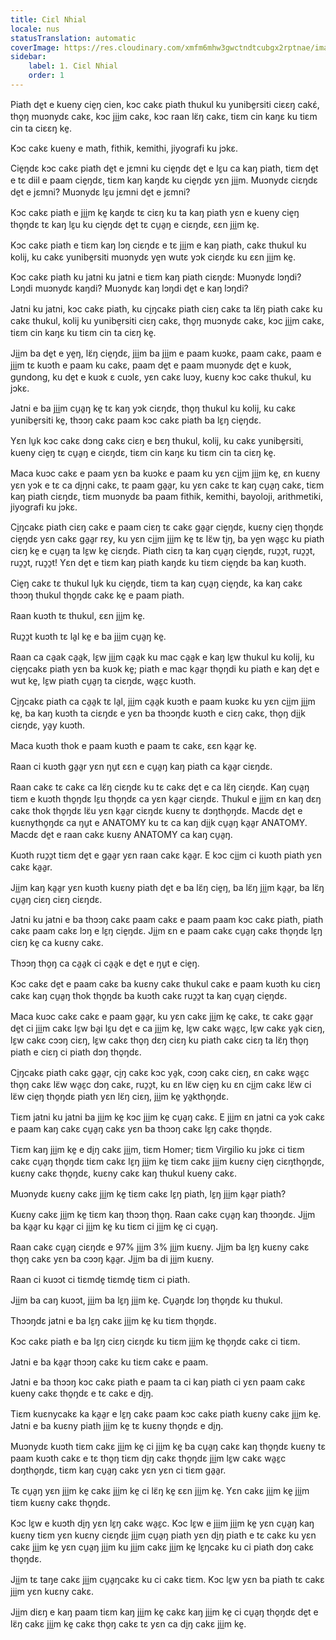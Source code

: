 ```yaml
---
title: Ciɛl Nhial
locale: nus
statusTranslation: automatic
coverImage: https://res.cloudinary.com/xmfm6mhw3gwctndtcubgx2rptnae/image/upload/v1740337243/small_cover_educacion_fundamental_a051170f1c.webp
sidebar:
    label: 1. Ciɛl Nhial
    order: 1
---
```

Piath de̱t e kueny cie̱ŋ cien, kɔc cakɛ piath thukul ku yunibe̱rsiti ciɛɛŋ cakɛ́, tho̱ŋ muɔnydɛ cakɛ, kɔc ji̱i̱m cakɛ, kɔc raan lɛ̈ŋ cakɛ, tiɛm cin kaŋɛ ku tiɛm cin ta ciɛɛŋ ke̱.

Kɔc cakɛ kueny e math, fithik, kemithi, jiyografi ku jɔkɛ.

Cie̱ŋdɛ kɔc cakɛ piath de̱t e jɛmni ku cie̱ŋdɛ de̱t e lɛ̱u ca kaŋ piath, tiɛm de̱t e tɛ diil e paam cie̱ŋdɛ, tiɛm kaŋ kaŋdɛ ku cie̱ŋdɛ yɛn ji̱i̱m. Muɔnydɛ ciɛŋdɛ de̱t e jɛmni? Muɔnydɛ lɛ̱u jɛmni de̱t e jɛmni?

Kɔc cakɛ piath e ji̱i̱m ke̱ kaŋdɛ tɛ ciɛŋ ku ta kaŋ piath yɛn e kueny cie̱ŋ tho̱ŋdɛ tɛ kaŋ lɛ̱u ku cie̱ŋdɛ de̱t tɛ cu̱a̱ŋ e ciɛŋdɛ, ɛɛn ji̱i̱m ke̱.

Kɔc cakɛ piath e tiɛm kaŋ lɔŋ ciɛŋdɛ e tɛ ji̱i̱m e kaŋ piath, cakɛ thukul ku kolij, ku cakɛ yunibe̱rsiti muɔnydɛ ye̱n wutɛ yɔk ciɛŋdɛ ku ɛɛn ji̱i̱m ke̱.

Kɔc cakɛ piath ku jatni ku jatni e tiɛm kaŋ piath ciɛŋdɛ: Muɔnydɛ lɔŋdi? Lɔŋdi muɔnydɛ kaŋdi? Muɔnydɛ kaŋ lɔŋdi de̱t e kaŋ lɔŋdi?

Jatni ku jatni, kɔc cakɛ piath, ku ci̱ŋcakɛ piath ciɛŋ cakɛ ta lɛ̈ŋ piath cakɛ ku cakɛ thukul, kolij ku yunibe̱rsiti ciɛŋ cakɛ, tho̱ŋ muɔnydɛ cakɛ, kɔc ji̱i̱m cakɛ, tiɛm cin kaŋɛ ku tiɛm cin ta ciɛŋ ke̱.

Ji̱i̱m ba de̱t e ye̱ŋ, lɛ̈ŋ cie̱ŋdɛ, ji̱i̱m ba ji̱i̱m e paam kuɔkɛ, paam cakɛ, paam e ji̱i̱m tɛ kuɔth e paam ku cakɛ, paam de̱t e paam muɔnydɛ de̱t e kuɔk, gu̱ndong, ku de̱t e kuɔk ɛ cuɔlɛ, yɛn cakɛ luɔy, kuɛny kɔc cakɛ thukul, ku jɔkɛ.

Jatni e ba ji̱i̱m cu̱a̱ŋ ke̱ tɛ kaŋ yɔk ciɛŋdɛ, tho̱ŋ thukul ku kolij, ku cakɛ yunibe̱rsiti ke̱, thɔɔŋ cakɛ paam kɔc cakɛ piath ba lɛ̱ŋ cie̱ŋdɛ.

Yɛn lu̱k kɔc cakɛ dɔng cakɛ ciɛŋ e bɛŋ thukul, kolij, ku cakɛ yunibe̱rsiti, kueny cie̱ŋ tɛ cu̱a̱ŋ e ciɛŋdɛ, tiɛm cin kaŋɛ ku tiɛm cin ta ciɛŋ ke̱.

Maca kuɔc cakɛ e paam yɛn ba kuɔkɛ e paam ku yɛn ci̱i̱m ji̱i̱m ke̱, ɛn kuɛny yɛn yɔk e tɛ ca di̱ŋni cakɛ, tɛ paam ga̱a̱r, ku yɛn cakɛ tɛ kaŋ cu̱a̱ŋ cakɛ, tiɛm kaŋ piath ciɛŋdɛ, tiɛm muɔnydɛ ba paam fithik, kemithi, bayoloji, arithmetiki, jiyografi ku jɔkɛ.

Ci̱ŋcakɛ piath ciɛŋ cakɛ e paam ciɛŋ tɛ cakɛ ga̱a̱r cie̱ŋdɛ, kuɛny cie̱ŋ tho̱ŋdɛ cie̱ŋdɛ yɛn cakɛ ga̱a̱r rɛy, ku yɛn ci̱i̱m ji̱i̱m ke̱ tɛ lɛ̈w ti̱ŋ, ba ye̱n wa̱ɛ̱c ku piath ciɛŋ ke̱ e cu̱a̱ŋ ta lɛ̱w ke̱ ciɛŋdɛ. Piath ciɛŋ ta kaŋ cu̱a̱ŋ cie̱ŋdɛ, ruɔ̱ɔ̱t, ruɔ̱ɔ̱t, ruɔ̱ɔ̱t, ruɔ̱ɔ̱t! Yɛn de̱t e tiɛm kaŋ piath kaŋdɛ ku tiɛm cie̱ŋdɛ ba kaŋ kuɔth.

Cie̱ŋ cakɛ tɛ thukul lu̱k ku cie̱ŋdɛ, tiɛm ta kaŋ cu̱a̱ŋ cie̱ŋdɛ, ka kaŋ cakɛ thɔɔŋ thukul tho̱ŋdɛ cakɛ ke̱ e paam piath.

Raan kuɔth tɛ thukul, ɛɛn ji̱i̱m ke̱.

Ruɔ̱ɔ̱t kuɔth tɛ la̱l ke̱ e ba ji̱i̱m cu̱a̱ŋ ke̱.

Raan ca ca̱ak ca̱a̱k, lɛ̱w ji̱i̱m ca̱a̱k ku mac ca̱a̱k e kaŋ lɛ̱w thukul ku kolij, ku cie̱ŋcakɛ piath yɛn ba kuɔk ke̱; piath e mac ka̱a̱r tho̱ŋdi ku piath e kaŋ de̱t e wut ke̱, lɛ̱w piath cu̱a̱ŋ ta ciɛŋdɛ, wa̱ɛ̱c kuɔth.

Ci̱ŋcakɛ piath ca ca̱a̱k tɛ la̱l, ji̱i̱m ca̱a̱k kuɔth e paam kuɔkɛ ku yɛn ci̱i̱m ji̱i̱m ke̱, ba kaŋ kuɔth ta ciɛŋdɛ e yɛn ba thɔɔŋdɛ kuɔth e ciɛŋ cakɛ, tho̱ŋ di̱i̱k ciɛŋdɛ, ya̱y kuɔth.

Maca kuɔth thok e paam kuɔth e paam tɛ cakɛ, ɛɛn ka̱a̱r ke̱.

Raan ci kuɔth ga̱a̱r yɛn ŋu̱t ɛɛn e cu̱a̱ŋ kaŋ piath ca ka̱a̱r ciɛŋdɛ.

Raan cakɛ tɛ cakɛ ca lɛ̈ŋ ciɛŋdɛ ku tɛ cakɛ de̱t e ca lɛ̈ŋ ciɛŋdɛ. Kaŋ cu̱a̱ŋ tiɛm e kuɔth tho̱ŋdɛ lɛ̱u tho̱ŋdɛ ca yɛn ka̱a̱r ciɛŋdɛ. Thukul e ji̱i̱m ɛn kaŋ dɛŋ cakɛ thok tho̱ŋdɛ lɛ̈u yɛn ka̱a̱r ciɛŋdɛ kuɛny tɛ dɔŋtho̱ŋdɛ. Macdɛ de̱t e kuɛnytho̱ŋdɛ ca ŋu̱t e ANATOMY ku tɛ ca kaŋ di̱i̱k cu̱a̱ŋ ka̱a̱r ANATOMY. Macdɛ de̱t e raan cakɛ kuɛny ANATOMY ca kaŋ cu̱a̱ŋ.

Kuɔth ruɔ̱ɔ̱t tiɛm de̱t e ga̱a̱r yɛn raan cakɛ ka̱a̱r. E kɔc ci̱i̱m ci kuɔth piath yɛn cakɛ ka̱a̱r.

Ji̱i̱m kaŋ ka̱a̱r yɛn kuɔth kuɛny piath de̱t e ba lɛ̈ŋ cie̱ŋ, ba lɛ̈ŋ ji̱i̱m ka̱a̱r, ba lɛ̈ŋ cu̱a̱ŋ ciɛŋ ciɛŋ ciɛŋdɛ.

Jatni ku jatni e ba thɔɔŋ cakɛ paam cakɛ e paam paam kɔc cakɛ piath, piath cakɛ paam cakɛ lɔŋ e lɛ̱ŋ cie̱ŋdɛ. Ji̱i̱m ɛn e paam cakɛ cu̱a̱ŋ cakɛ tho̱ŋdɛ lɛ̱ŋ ciɛŋ ke̱ ca kuɛny cakɛ.

Thɔɔŋ tho̱ŋ ca ca̱a̱k ci ca̱a̱k e de̱t e ŋu̱t e cie̱ŋ.

Kɔc cakɛ de̱t e paam cakɛ ba kuɛny cakɛ thukul cakɛ e paam kuɔth ku ciɛŋ cakɛ kaŋ cu̱a̱ŋ thok tho̱ŋdɛ ba kuɔth cakɛ ruɔ̱ɔ̱t ta kaŋ cu̱a̱ŋ cie̱ŋdɛ.

Maca kuɔc cakɛ cakɛ e paam ga̱a̱r, ku yɛn cakɛ ji̱i̱m ke̱ cakɛ, tɛ cakɛ ga̱a̱r de̱t ci ji̱i̱m cakɛ lɛ̱w ba̱i lɛ̱u de̱t e ca ji̱i̱m ke̱, lɛ̱w cakɛ wa̱ɛ̱c, lɛ̱w cakɛ ya̱k ciɛŋ, lɛ̱w cakɛ cɔɔŋ ciɛŋ, lɛ̱w cakɛ tho̱ŋ dɛŋ ciɛŋ ku piath cakɛ ciɛŋ ta lɛ̈ŋ tho̱ŋ piath e ciɛŋ ci piath dɔŋ tho̱ŋdɛ.

Ci̱ŋcakɛ piath cakɛ ga̱a̱r, ci̱ŋ cakɛ kɔc ya̱k, cɔɔŋ cakɛ ciɛŋ, ɛn cakɛ wa̱ɛ̱c tho̱ŋ cakɛ lɛ̈w wa̱ɛ̱c dɔŋ cakɛ, ruɔ̱ɔ̱t, ku ɛn lɛ̈w cie̱ŋ ku ɛn ci̱i̱m cakɛ lɛ̈w ci lɛ̈w cie̱ŋ tho̱ŋdɛ piath yɛn lɛ̈ŋ ciɛŋ, ji̱i̱m ke̱ ya̱ktho̱ŋdɛ.

Tiɛm jatni ku jatni ba ji̱i̱m ke̱ kɔc ji̱i̱m ke̱ cu̱a̱ŋ cakɛ. E ji̱i̱m ɛn jatni ca yɔk cakɛ e paam kaŋ cakɛ cu̱a̱ŋ cakɛ yɛn ba thɔɔŋ cakɛ lɛ̱ŋ cakɛ tho̱ŋdɛ.

Tiɛm kaŋ ji̱i̱m ke̱ e di̱ŋ cakɛ ji̱i̱m, tiɛm Homer; tiɛm Virgilio ku jɔkɛ ci tiɛm cakɛ cu̱a̱ŋ tho̱ŋdɛ tiɛm cakɛ lɛ̱ŋ ji̱i̱m ke̱ tiɛm cakɛ ji̱i̱m kuɛny cie̱ŋ ciɛŋtho̱ŋdɛ, kuɛny cakɛ tho̱ŋdɛ, kuɛny cakɛ kaŋ thukul kueny cakɛ.

Muɔnydɛ kuɛny cakɛ ji̱i̱m ke̱ tiɛm cakɛ lɛ̱ŋ piath, lɛ̱ŋ ji̱i̱m ka̱a̱r piath?

Kuɛny cakɛ ji̱i̱m ke̱ tiɛm kaŋ thɔɔŋ tho̱ŋ. Raan cakɛ cu̱a̱ŋ kaŋ thɔɔŋdɛ. Ji̱i̱m ba ka̱a̱r ku ka̱a̱r ci ji̱i̱m ke̱ ku tiɛm ci ji̱i̱m ke̱ ci cu̱a̱ŋ.

Raan cakɛ cu̱a̱ŋ ciɛŋdɛ e 97% ji̱i̱m 3% ji̱i̱m kuɛny. Ji̱i̱m ba lɛ̱ŋ kuɛny cakɛ tho̱ŋ cakɛ yɛn ba cɔɔŋ ka̱a̱r. Ji̱i̱m ba di ji̱i̱m kuɛny.

Raan ci kuɔɔt ci tiɛmde̱ tiɛmde̱ tiɛm ci piath.

Ji̱i̱m ba caŋ kuɔɔt, ji̱i̱m ba lɛ̱ŋ ji̱i̱m ke̱. Cu̱a̱ŋdɛ lɔŋ tho̱ŋdɛ ku thukul.

Thɔɔŋdɛ jatni e ba lɛ̱ŋ cakɛ ji̱i̱m ke̱ ku tiɛm tho̱ŋdɛ.

Kɔc cakɛ piath e ba lɛ̱ŋ ciɛŋ ciɛŋdɛ ku tiɛm ji̱i̱m ke̱ tho̱ŋdɛ cakɛ ci tiɛm.

Jatni e ba ka̱a̱r thɔɔŋ cakɛ ku tiɛm cakɛ e paam.

Jatni e ba thɔɔŋ kɔc cakɛ piath e paam ta ci kaŋ piath ci yɛn paam cakɛ kueny cakɛ tho̱ŋdɛ e tɛ cakɛ e di̱ŋ.

Tiɛm kuɛnycakɛ ka ka̱a̱r e lɛ̱ŋ cakɛ paam kɔc cakɛ piath kuɛny cakɛ ji̱i̱m ke̱. Jatni e ba kuɛny piath ji̱i̱m ke̱ tɛ kuɛny tho̱ŋdɛ e di̱ŋ.

Muɔnydɛ kuɔth tiɛm cakɛ ji̱i̱m ke̱ ci ji̱i̱m ke̱ ba cu̱a̱ŋ cakɛ kaŋ tho̱ŋdɛ kuɛny tɛ paam kuɔth cakɛ e tɛ tho̱ŋ tiɛm di̱ŋ cakɛ tho̱ŋdɛ ji̱i̱m lɛ̱w cakɛ wa̱ɛ̱c dɔŋtho̱ŋdɛ, tiɛm kaŋ cu̱a̱ŋ cakɛ yɛn yɛn ci tiɛm ga̱a̱r.

Tɛ cu̱a̱ŋ yɛn ji̱i̱m ke̱ cakɛ ji̱i̱m ke̱ ci lɛ̈ŋ ke̱ ɛɛn ji̱i̱m ke̱. Yɛn cakɛ ji̱i̱m ke̱ ji̱i̱m tiɛm kuɛny cakɛ tho̱ŋdɛ.

Kɔc lɛ̱w e kuɔth di̱ŋ yɛn lɛ̱ŋ cakɛ wa̱ɛ̱c. Kɔc lɛ̱w e ji̱i̱m ji̱i̱m ke̱ yɛn cu̱a̱ŋ kaŋ kuɛny tiɛm yɛn kuɛny ciɛŋdɛ ji̱i̱m cu̱a̱ŋ piath yɛn di̱ŋ piath e tɛ cakɛ ku yɛn cakɛ ji̱i̱m ke̱ yɛn cu̱a̱ŋ ji̱i̱m ku ji̱i̱m cakɛ ji̱i̱m ke̱ lɛ̱ŋcakɛ ku ci piath dɔŋ cakɛ tho̱ŋdɛ.

Ji̱i̱m tɛ taŋe cakɛ ji̱i̱m cu̱a̱ŋcakɛ ku ci cakɛ tiɛm. Kɔc lɛ̱w yɛn ba piath tɛ cakɛ ji̱i̱m yɛn kuɛny cakɛ.

Ji̱i̱m diɛŋ e kaŋ paam tiɛm kaŋ ji̱i̱m ke̱ cakɛ kaŋ ji̱i̱m ke̱ ci cu̱a̱ŋ tho̱ŋdɛ de̱t e lɛ̈ŋ cakɛ ji̱i̱m ke̱ cakɛ tho̱ŋ cakɛ tɛ yɛn ca di̱ŋ cakɛ ji̱i̱m ke̱.

